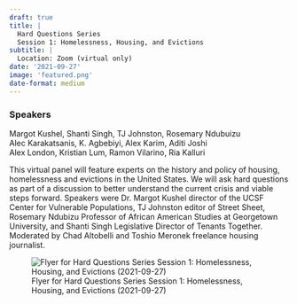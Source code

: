 ```yaml
---
draft: true 
title: |
  Hard Questions Series
  Session 1: Homelessness, Housing, and Evictions
subtitle: |
  Location: Zoom (virtual only)
date: '2021-09-27'
image: 'featured.png'
date-format: medium 
---
```



### Speakers  
Margot Kushel, Shanti Singh, TJ Johnston, Rosemary Ndubuizu  
Alec Karakatsanis, K. Agbebiyi, Alex Karim, Aditi Joshi  
Alex London, Kristian Lum, Ramon Vilarino, Ria Kalluri

This virtual panel will feature experts on the history and policy of housing, homelessness and evictions in the United States. We will ask hard questions as part of a discussion to better understand the current crisis and viable steps forward. Speakers were Dr. Margot Kushel director of the UCSF Center for Vulnerable Populations, TJ Johnston editor of Street Sheet, Rosemary Ndubizu Professor of African American Studies at Georgetown University, and Shanti Singh Legislative Director of Tenants Together. Moderated by Chad Altobelli and Toshio Meronek freelance housing journalist.

![Flyer for Hard Questions Series
Session 1: Homelessness, Housing, and Evictions (2021-09-27)](featured.png){.lightbox}
